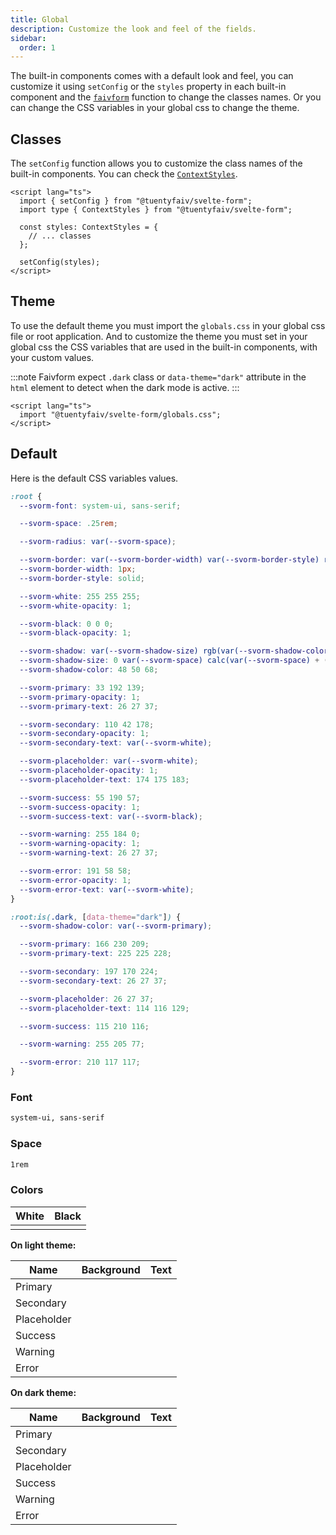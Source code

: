 ```yaml
---
title: Global
description: Customize the look and feel of the fields.
sidebar:
  order: 1
---
```



The built-in components comes with a default look and feel, you can customize it using `setConfig` or the `styles` property in each built-in component and the [`faivform`](/reference/#faivformconfig) function to change the classes names. Or you can change the CSS variables in your global css to change the theme.

## Classes

The `setConfig` function allows you to customize the class names of the built-in components. You can check the [`ContextStyles`](/reference/#contextstyles).

```svelte
<script lang="ts">
  import { setConfig } from "@tuentyfaiv/svelte-form";
  import type { ContextStyles } from "@tuentyfaiv/svelte-form";

  const styles: ContextStyles = {
    // ... classes
  };

  setConfig(styles);
</script>
```

## Theme

To use the default theme you must import the `globals.css` in your global css file or root application. And to customize the theme you must set in your global css the CSS variables that are used in the built-in components, with your custom values.

:::note
Faivform expect `.dark` class or `data-theme="dark"` attribute in the `html` element to detect when the dark mode is active.
:::

```svelte
<script lang="ts">
  import "@tuentyfaiv/svelte-form/globals.css";
</script>
```

## Default

Here is the default CSS variables values.

```css
:root {
  --svorm-font: system-ui, sans-serif;

  --svorm-space: .25rem;

  --svorm-radius: var(--svorm-space);

  --svorm-border: var(--svorm-border-width) var(--svorm-border-style) rgb(var(--svorm-primary) / var(--svorm-primary-opacity));
  --svorm-border-width: 1px;
  --svorm-border-style: solid;

  --svorm-white: 255 255 255;
  --svorm-white-opacity: 1;

  --svorm-black: 0 0 0;
  --svorm-black-opacity: 1;

  --svorm-shadow: var(--svorm-shadow-size) rgb(var(--svorm-shadow-color) / .25);
  --svorm-shadow-size: 0 var(--svorm-space) calc(var(--svorm-space) + (calc(var(--svorm-space) * 2)));
  --svorm-shadow-color: 48 50 68;

  --svorm-primary: 33 192 139;
  --svorm-primary-opacity: 1;
  --svorm-primary-text: 26 27 37;

  --svorm-secondary: 110 42 178;
  --svorm-secondary-opacity: 1;
  --svorm-secondary-text: var(--svorm-white);

  --svorm-placeholder: var(--svorm-white);
  --svorm-placeholder-opacity: 1;
  --svorm-placeholder-text: 174 175 183;

  --svorm-success: 55 190 57;
  --svorm-success-opacity: 1;
  --svorm-success-text: var(--svorm-black);

  --svorm-warning: 255 184 0;
  --svorm-warning-opacity: 1;
  --svorm-warning-text: 26 27 37;

  --svorm-error: 191 58 58;
  --svorm-error-opacity: 1;
  --svorm-error-text: var(--svorm-white);
}

:root:is(.dark, [data-theme="dark"]) {
  --svorm-shadow-color: var(--svorm-primary);

  --svorm-primary: 166 230 209;
  --svorm-primary-text: 225 225 228;

  --svorm-secondary: 197 170 224;
  --svorm-secondary-text: 26 27 37;

  --svorm-placeholder: 26 27 37;
  --svorm-placeholder-text: 114 116 129;

  --svorm-success: 115 210 116;

  --svorm-warning: 255 205 77;

  --svorm-error: 210 117 117;
}
```

### Font

```bash frame="none"
system-ui, sans-serif
```

### Space

```bash frame="none"
1rem
```

### Colors

| White | Black |
| ----- | ----- |
| <Palette color="rgb(255, 255, 255)" border /> | <Palette color="rgb(0, 0, 0)" /> |

**On light theme:**

| Name | Background | Text |
| ---- | ---------- | ---- |
| Primary | <Palette color="rgb(33, 192, 139)" /> | <Palette color="rgb(26, 27, 37)" /> |
| Secondary | <Palette color="rgb(110, 42, 178)" /> | <Palette color="rgb(255, 255, 255)" /> |
| Placeholder | <Palette color="rgb(255, 255, 255)" /> | <Palette color="rgb(174, 175, 183)" /> |
| Success | <Palette color="rgb(55, 190, 57)" /> | <Palette color="rgb(0, 0, 0)" /> |
| Warning | <Palette color="rgb(255, 184, 0)" /> | <Palette color="rgb(26, 27, 37)" /> |
| Error | <Palette color="rgb(191, 58, 58)" /> | <Palette color="rgb(255, 255, 255)" /> |

**On dark theme:**

| Name | Background | Text |
| ---- | ---------- | ---- |
| Primary | <Palette color="rgb(166, 230, 209)" /> | <Palette color="rgb(225, 225, 228)" /> |
| Secondary | <Palette color="rgb(197, 170, 224)" /> | <Palette color="rgb(26, 27, 37)" /> |
| Placeholder | <Palette color="rgb(26, 27, 37)" /> | <Palette color="rgb(114, 116, 129)" /> |
| Success | <Palette color="rgb(115, 210, 116)" /> | <Palette color="rgb(0, 0, 0)" /> |
| Warning | <Palette color="rgb(255, 205, 77)" /> | <Palette color="rgb(26, 27, 37)" /> |
| Error | <Palette color="rgb(210, 117, 117)" /> | <Palette color="rgb(255, 255, 255)" /> |
